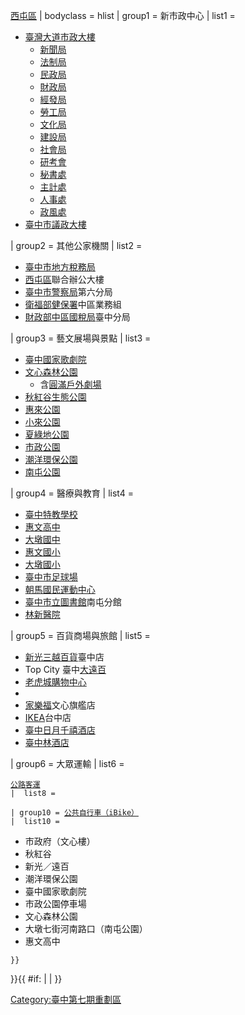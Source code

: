 {{Navbox
| name   = 臺中市第七期市地重劃區
| title  = [[臺中市]][[臺中市第七期市地重劃區|七期重劃區]]
| state  = autocollapse
| above  = 行政區域：[[南屯區]]{{.w}}[[西屯區]]
| bodyclass = hlist
| group1 = 新市政中心
|  list1 = 
* [[臺灣大道市政大樓]]
** [[臺中市政府新聞局|新聞局]]
** [[臺中市政府法制局|法制局]]
** [[臺中市政府民政局|民政局]]
** [[臺中市政府財政局|財政局]]
** [[臺中市政府經濟發展局|經發局]]
** [[臺中市政府勞工局|勞工局]]
** [[臺中市政府文化局|文化局]]
** [[臺中市政府建設局|建設局]]
** [[臺中市政府社會局|社會局]]
** [[臺中市政府研究發展考核委員會|研考會]]
** [[臺中市政府秘書處|秘書處]]
** [[臺中市政府主計處|主計處]]
** [[臺中市政府人事處|人事處]]
** [[臺中市政府政風處|政風處]]
* [[臺中市議會|臺中市議政大樓]]
| group2 = 其他公家機關
|  list2 = 
* [[臺中市政府地方稅務局|臺中市地方稅務局]]
* [[西屯區]]聯合辦公大樓
* [[臺中市政府警察局|臺中市警察局]]第六分局
* [[衛生福利部中央健康保險署|衛福部健保署]]中區業務組
* [[財政部中區國稅局]]臺中分局
| group3 = 藝文展場與景點
|  list3 = 
* [[臺中國家歌劇院]]
* [[文心森林公園]]
** 含[[文心森林公園#圓滿戶外劇場|圓滿戶外劇場]]
* [[秋紅谷廣場|秋紅谷生態公園]]
* [[惠來公園]]
* [[惠來遺址|小來公園]]
* [[夏綠地公園]]
* [[臺中市政公園|市政公園]]
* [[潮洋環保公園]]
* [[南屯公園]]
| group4 = 醫療與教育
|  list4 = 
* [[臺中市立臺中特殊教育學校|臺中特教學校]]
* [[臺中市立惠文高級中學|惠文高中]]
* [[臺中市立大墩國民中學|大墩國中]]
* [[臺中市南屯區惠文國民小學|惠文國小]]
* [[臺中市南屯區大墩國民小學|大墩國小]]
* [[臺中市足球場]]
* [[朝馬國民運動中心]]
* [[臺中市立圖書館]]南屯分館
* [[林新醫院]]
| group5 = 百貨商場與旅館
|  list5 = 
* [[新光三越百貨]]臺中店
* Top City 臺中[[遠東百貨|大遠百]]
* [[老虎城購物中心]]
* [[柏地廣場|{{Gray|誠品生活市政旗艦店}}]]
* [[家樂福]]文心旗艦店
* [[IKEA]]台中店
* [[臺中日月千禧酒店]]
* [[臺中林酒店]]
| group6 = 大眾運輸
|  list6 = 
 {{Navbox subgroup
 | groupstyle = background:#EEE
 | group6 = [[臺中捷運]]
 |  list6 = 
  {{Navbox subgroup
  | groupstyle = background:#EEE
  | group6 = {{Nowrap|{{臺中捷運線路名|綠}}}}
  | group6style = border-right:solid 5px {{臺中捷運色彩|綠}}
  |  list6 = 
* [[市政府站 (台中捷運)|市政府]]
* {{站|水安宮}}
* {{站|文心森林公園}}
  | group7 = {{臺中捷運線路名|藍}}
  | group7style = border-right:solid 5px {{臺中捷運色彩|藍}}
  |  list7 = 
* [[朝馬站|{{Color|gray|朝馬}}]]
* [[市政府站 (台中捷運)|{{Color|gray|市政府}}]]
  }}
 | group8 = [[臺中市市區公車|市區公車]]{{.w}}[[臺灣汽車客運#公路汽車客運|公路客運]]
 |  list8 = 
  {{Navbox subgroup
  | groupstyle = background:#EEE
  |  list8 = [[朝馬轉運站]]
  | group9 = [[台中市公車300路|臺灣大道幹線公車]]
  |  list9 = 
* [[市政府站 (臺中市公車站)|市政府]]
* [[新光/遠百站|新光／遠百]]
* {{站|秋紅谷}}
  }}
 | group10 = [[臺中市公共自行車租賃系統|公共自行車（iBike）]]
 |  list10 = 
* 市政府（文心樓）
* 秋紅谷
* 新光／遠百
* 潮洋環保公園
* 臺中國家歌劇院
* 市政公園停車場
* 文心森林公園
* 大墩七街河南路口（南屯公園）
* 惠文高中
 }}
}}<includeonly>{{ #if: {{{1|}}} | | [[Category:臺中第七期重劃區]] }}</includeonly>
<noinclude>{{Documentation}}</noinclude>